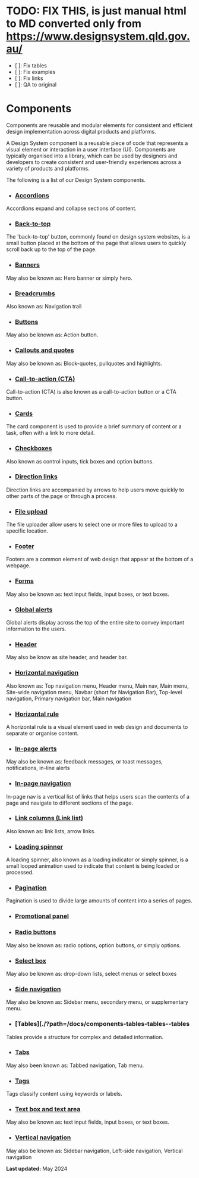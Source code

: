 
<Meta title="Components" />

# TODO: FIX THIS, is just manual html to MD converted only from https://www.designsystem.qld.gov.au/

- [ ]: Fix tables
- [ ]: Fix examples
- [ ]: Fix links
- [ ]: QA to original

# Components

Components are reusable and modular elements for consistent and efficient design implementation across digital products and platforms.

A Design System component is a reusable piece of code that represents a visual element or interaction in a user interface (UI). Components are typically organised into a library, which can be used by designers and developers to create consistent and user-friendly experiences across a variety of products and platforms.

The following is a list of our Design System components.

- ### [Accordions](./?path=/docs/components-accordion--overview)

Accordions expand and collapse sections of content.

- ### [Back-to-top](./?path=/docs/components-widgets-back-to-top--backtotop)

The 'back-to-top' button, commonly found on design system websites, is a small button placed at the bottom of the page that allows users to quickly scroll back up to the top of the page.

- ### [Banners](./?path=/docs/components-banner-banner--banners)

May also be known as: Hero banner or simply hero.

- ### [Breadcrumbs](./?path=/docs/3-layout-breadcrumbs--overview)

Also known as: Navigation trail

- ### [Buttons](./?path=/docs/2-globals-buttons--overview)

May also be known as: Action button.

- ### [Callouts and quotes](./?path=/docs/components-callouts-and-quotes--callouts-and-quotes)

May also be known as: Block-quotes, pullquotes and highlights.

- ### [Call-to-action (CTA)](./?path=/docs/2-globals-link-link-call-to-action--calltoactioncta)

Call-to-action (CTA) is also known as a call-to-action button or a CTA button.

- ### [Cards](./?path=/docs/components-cards-cards--overview)

The card component is used to provide a brief summary of content or a task, often with a link to more detail.

- ### [Checkboxes](./?path=/docs/forms-checkbox--overview)

Also known as control inputs, tick boxes and option buttons.

- ### [Direction links](./?path=/docs/2-globals-link-link-direction--links-direction-links)

Direction links are accompanied by arrows to help users move quickly to other parts of the page or through a process.

- ### [File upload](./?path=/docs/forms-file-upload--file-upload)

The file uploader allow users to select one or more files to upload to a specific location.

- ### [Footer](./?path=/docs/3-layout-footer--footer)

Footers are a common element of web design that appear at the bottom of a webpage.

- ### [Forms](./?path=/docs/forms-overview--overview)

May also be known as: text input fields, input boxes, or text boxes.

- ### [Global alerts](./?path=/docs/3-layout-alerts-global--alerts-global)

Global alerts display across the top of the entire site to convey important information to the users.

- ### [Header](./?path=/docs/3-layout-header--header-overview)

May also be know as site header, and header bar.

- ### [Horizontal navigation](./?path=/docs/3-layout-navigation-navigation-bar-horizontal-navigation--horizontal-navigation-overview)

Also known as: Top navigation menu, Header menu, Main nav, Main menu, Site-wide navigation menu, Navbar (short for Navigation Bar), Top-level navigation, Primary navigation bar, Main navigation

- ### [Horizontal rule](./?path=/docs/components-horizontal-rule-dividers--horizontal-rule-dividers)

A horizontal rule is a visual element used in web design and documents to separate or organise content.

- ### [In-page alerts](components/alerts-in-page.html)

May also be known as: feedback messages, or toast messages, notifications, in-line alerts

- ### [In-page navigation](./?path=/docs/3-layout-alerts-in-page--alerts-in-page-alerts)

In-page nav is a vertical list of links that helps users scan the contents of a page and navigate to different sections of the page.

- ### [Link columns (Link list)](./?path=/docs/2-globals-link-list-link-list--overview)

Also known as: link lists, arrow links.

- ### [Loading spinner](./?path=/docs/components-loading-spinner--loadingspinner)

A loading spinner, also known as a loading indicator or simply spinner, is a small looped animation used to indicate that content is being loaded or processed.

- ### [Pagination](./?path=/docs/components-pagination--pagination)

Pagination is used to divide large amounts of content into a series of pages.

- ### [Promotional panel](./?path=/docs/components-promotional-panel--promoationpanel)

- ### [Radio buttons](./?path=/docs/forms-radio-buttons--overview)

May also be known as: radio options, option buttons, or simply options.

- ### [Select box](./?path=/docs/forms-select-box--overview)

May also be known as: drop-down lists, select menus or select boxes

- ### [Side navigation](./?path=/docs/3-layout-navigation-navigation-side-bar-internal-navigation--side-navigation)

May also be known as: Sidebar menu, secondary menu, or supplementary menu.

- ### [Tables](./?path=/docs/components-tables-tables--tables

Tables provide a structure for complex and detailed information.

- ### [Tabs](./?path=/docs/3-layout-tabs--tabs)

May also been known as: Tabbed navigation, Tab menu.

- ### [Tags](./?path=/docs/components-tags--overview)

Tags classify content using keywords or labels.

- ### [Text box and text area](./?path=/docs/forms-text-box-and-text-area--overview)

May also be known as: text input fields, input boxes, or text boxes.

- ### [Vertical navigation](,/?path=/docs/3-layout-navigation-navigation-side-bar-left-hand-navigation--navigation-vertical)

May also be known as: Sidebar navigation, Left-side navigation, Vertical navigation

**Last updated:** May 2024
